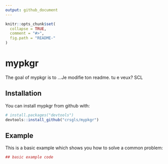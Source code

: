 ```yaml
---
output: github_document
---
```


<!-- README.md is generated from README.Rmd. Please edit that file -->

```r
knitr::opts_chunk$set(
  collapse = TRUE,
  comment = "#>",
  fig.path = "README-"
)
```

# mypkgr

The goal of mypkgr is to ...Je modifie ton readme. tu e veux? SCL

## Installation

You can install mypkgr from github with:

```r
# install.packages("devtools")
devtools::install_github("crsgls/mypkgr")
```

## Example

This is a basic example which shows you how to solve a common problem:

```r
## basic example code
```

